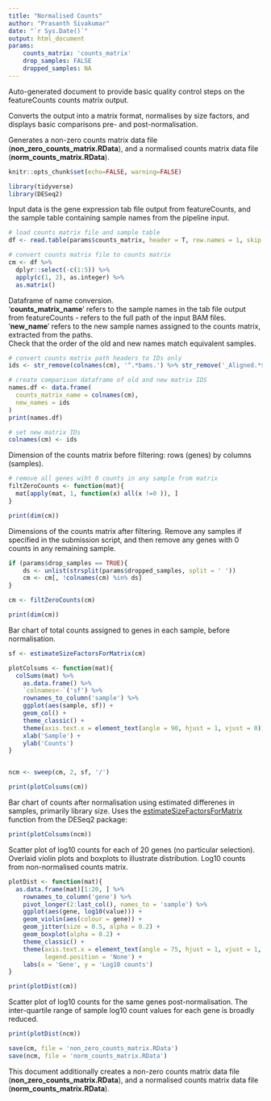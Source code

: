 ```yaml
---
title: "Normalised Counts"
author: "Prasanth Sivakumar"
date: "`r Sys.Date()`"
output: html_document
params:
    counts_matrix: 'counts_matrix'
    drop_samples: FALSE
    dropped_samples: NA
---
```


Auto-generated document to provide basic quality control steps on the featureCounts counts matrix output. \


Converts the output into a matrix format, normalises by size factors, and displays basic comparisons pre- and post-normalisation. \


Generates a non-zero counts matrix data file (**non_zero_counts_matrix.RData**), and a normalised counts matrix data file (**norm_counts_matrix.RData**).

```r
knitr::opts_chunk$set(echo=FALSE, warning=FALSE)
```

```r
library(tidyverse)
library(DESeq2)
```

Input data is the gene expression tab file output from featureCounts, and the sample table containing sample names from the pipeline input.

```r
# load counts matrix file and sample table
df <- read.table(params$counts_matrix, header = T, row.names = 1, skip = 1)
```

```r
# convert counts matrix file to counts matrix
cm <- df %>%
  dplyr::select(-c(1:5)) %>%
  apply(c(1, 2), as.integer) %>%
  as.matrix()
```

Dataframe of name conversion. \
'**counts_matrix_name**' refers to the sample names in the tab file output from featureCounts - refers to the full path of the input BAM files. \
'**new_name**' refers to the new sample names assigned to the counts matrix, extracted from the paths. \
Check that the order of the old and new names match equivalent samples.

```r
# convert counts matrix path headers to IDs only
ids <- str_remove(colnames(cm), '^.*bams.') %>% str_remove('_Aligned.*$')

# create comparison dataframe of old and new matrix IDS
names.df <- data.frame(
  counts_matrix_name = colnames(cm), 
  new_names = ids
)
print(names.df)

# set new matrix IDs
colnames(cm) <- ids
```

Dimension of the counts matrix before filtering: rows (genes) by columns (samples).

```r
# remove all genes wiht 0 counts in any sample from matrix
filtZeroCounts <- function(mat){
  mat[apply(mat, 1, function(x) all(x !=0 )), ]
}

print(dim(cm))
```

Dimensions of the counts matrix after filtering. Remove any samples if specified in the submission script, and then remove any genes with 0 counts in any remaining sample.

```r
if (params$drop_samples == TRUE){
    ds <- unlist(strsplit(params$dropped_samples, split = ' '))
    cm <- cm[, !colnames(cm) %in% ds]
}

cm <- filtZeroCounts(cm)

print(dim(cm))
```

Bar chart of total counts assigned to genes in each sample, before normalisation. 

```r
sf <- estimateSizeFactorsForMatrix(cm)

plotColsums <- function(mat){ 
  colSums(mat) %>%
    as.data.frame() %>% 
    `colnames<-`('sf') %>% 
    rownames_to_column('sample') %>% 
    ggplot(aes(sample, sf)) + 
    geom_col() +
    theme_classic() +
    theme(axis.text.x = element_text(angle = 90, hjust = 1, vjust = 0)) +
    xlab('Sample') +
    ylab('Counts')
}


ncm <- sweep(cm, 2, sf, '/')

print(plotColsums(cm))
```

Bar chart of counts after normalisation using estimated differenes in samples, primarily library size. Uses the [estimateSizeFactorsForMatrix](https://rdrr.io/bioc/ABSSeq/man/estimateSizeFactorsForMatrix.html) function from the DESeq2 package:


```r
print(plotColsums(ncm))
```

Scatter plot of log10 counts for each of 20 genes (no particular selection). Overlaid violin plots and boxplots to illustrate distribution. Log10 counts from non-normalised counts matrix.

```r
plotDist <- function(mat){
  as.data.frame(mat)[1:20, ] %>% 
    rownames_to_column('gene') %>% 
    pivot_longer(2:last_col(), names_to = 'sample') %>%
    ggplot(aes(gene, log10(value))) + 
    geom_violin(aes(colour = gene)) + 
    geom_jitter(size = 0.5, alpha = 0.2) +
    geom_boxplot(alpha = 0.2) +
    theme_classic() +
    theme(axis.text.x = element_text(angle = 75, hjust = 1, vjust = 1, size = 7), 
          legend.position = 'None') +
    labs(x = 'Gene', y = 'Log10 counts')
}

print(plotDist(cm))
```

Scatter plot of log10 counts for the same genes post-normalisation. The inter-quartile range of sample log10 count values for each gene is broadly reduced. 

```r
print(plotDist(ncm))
```

```r
save(cm, file = 'non_zero_counts_matrix.RData')
save(ncm, file = 'norm_counts_matrix.RData')
```

This document additionally creates a non-zero counts matrix data file (**non_zero_counts_matrix.RData**), and a normalised counts matrix data file (**norm_counts_matrix.RData**).
